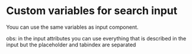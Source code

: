 
<Meta title="Components/form fields/SearchInput/Css Variables" />

# Custom variables for search input

Youu can use the same variables as input component.

obs: in the input attributes you can use everything that is described in the input but the
placeholder and tabindex are separated
